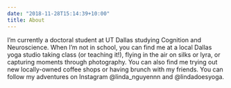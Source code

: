 ---
date: "2018-11-28T15:14:39+10:00"
title: About
---

I'm currently a doctoral student at UT Dallas studying Cognition and Neuroscience. When I'm not in school, you can find me at a local Dallas yoga studio taking class (or teaching it!), flying in the air on silks or lyra, or capturing moments through photography. You can also find me trying out new locally-owned coffee shops or having brunch with my friends. You can follow my adventures on Instagram @linda_nguyennn and @lindadoesyoga.

